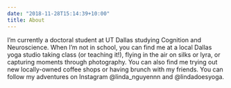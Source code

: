 ---
date: "2018-11-28T15:14:39+10:00"
title: About
---

I'm currently a doctoral student at UT Dallas studying Cognition and Neuroscience. When I'm not in school, you can find me at a local Dallas yoga studio taking class (or teaching it!), flying in the air on silks or lyra, or capturing moments through photography. You can also find me trying out new locally-owned coffee shops or having brunch with my friends. You can follow my adventures on Instagram @linda_nguyennn and @lindadoesyoga.

